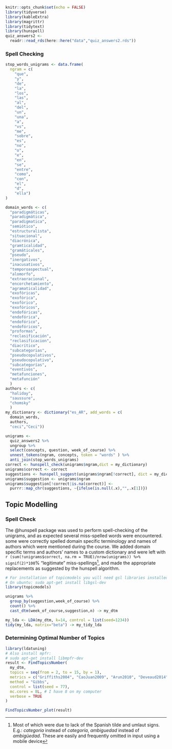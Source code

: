 
```r
knitr::opts_chunk$set(echo = FALSE)
library(tidyverse)
library(kableExtra)
library(magrittr)
library(tidytext)
library(hunspell)
quiz_answers2 <- 
  readr::read_rds(here::here("data","quiz_answers2.rds"))


```

### Spell Checking

```r
stop_words_unigrams <- data.frame(
  ngram = c(
    "que",
    "y",
    "de",
    "la",
    "los",
    "las",
    "al",
    "del",
    "un",
    "una",
    "a",
    "vs",
    "me",
    "sobre",
    "es",
    "no",
    "o",
    "e",
    "en",
    "se",
    "entre",
    "como",
    "con",
    "el",
    "d",
    "ella")
)

domain_words <- c(
  "paradigmáticas",
  "paradigmática",
  "paradigmatica",
  "semiótico",
  "estructuralista",
  "situacional",
  "diacrónica",
  "gramticalidad",
  "gramáticales",
  "pseudo",
  "inergativos",
  "inacusativos",
  "temporoaspectual",
  "alomorfo",
  "extraoracional",
  "encorchetamiento",
  "agramaticalidad",
  "exofóricas",
  "exofórica",
  "exofórico",
  "exofóricos",
  "endofóricas",
  "endofórica",
  "endofórico",
  "endofóricos",
  "proformas",
  "reclasificación",
  "reclasificacion",
  "diacrítico",
  "subcategorias",
  "pseudocopulativos",
  "pseudocopulativo",
  "subcategorías",
  "eventivos",
  "metafunciones",
  "metafunción"
  )
authors <- c(
  "haliday",
  "saussure",
  "chomsky"
  )
my_dictionary <- dictionary("es_AR", add_words = c(
  domain_words,
  authors,
  "ceci","Ceci"))

unigrams <-
  quiz_answers2 %>%
  ungroup %>% 
  select(concepts, question, week_of_course) %>% 
  unnest_tokens(ngram, concepts, token = "words" ) %>% 
  anti_join(stop_words_unigrams) 
correct <- hunspell_check(unigrams$ngram,dict = my_dictionary)
unigrams$correct <- correct
suggestions <- hunspell_suggest(unigrams$ngram[!correct], dict = my_dictionary)
unigrams$suggestion <- unigrams$ngram
unigrams$suggestion[!correct|is.na(correct)] <- 
  purrr::map_chr(suggestions, ~{ifelse(is.null(.x),"",.x[1])}) 
```

## Topic Modelling

### Spell Check

The @hunspell package was used to perform spell-checking of the unigrams, and as expected several miss-spelled words were encountered.  some were correctly spelled domain specific terminology and names of authors which were mentioned during the course. We added domain specific terms and authors' names to a custom dictionary and were left with `r (sum(!unigrams$correct, na.rm = TRUE)/nrow(unigrams)) %>% signif(2)*100`% "legitimate" miss-spellings^[Most of which were due to lack of the Spanish tilde and umlaut signs. E.g.: *categoria* instead of *categoría*, *ambiguedad* instead of *ambigüedad*. These are easily and frequently omitted in input using a mobile device], and made the appropriate replacements as suggested by the hunspell algorithm.

```r
# For installation of topicmodels you will need gsl libraries installed.
# On ubuntu: sudo apt-get install libgsl-dev
library(topicmodels)

unigrams %>% 
  group_by(suggestion,week_of_course) %>% 
  count() %>% 
  cast_dtm(week_of_course,suggestion,n) -> my_dtm

my_lda <- LDA(my_dtm, k=14, control = list(seed=1234))
tidy(my_lda, matrix="beta") -> my_tidy_lda
```

### Determining Optimal Number of Topics

```r
library(ldatuning)
# Also install mpfr:
# sudo apt-get install libmpfr-dev
result <- FindTopicsNumber(
  my_dtm,
  topics = seq(from = 2, to = 15, by = 1),
  metrics = c("Griffiths2004", "CaoJuan2009", "Arun2010", "Deveaud2014"),
  method = "Gibbs",
  control = list(seed = 77),
  mc.cores = 8L, # I have 8 on my computer
  verbose = TRUE
)

FindTopicsNumber_plot(result)
```

